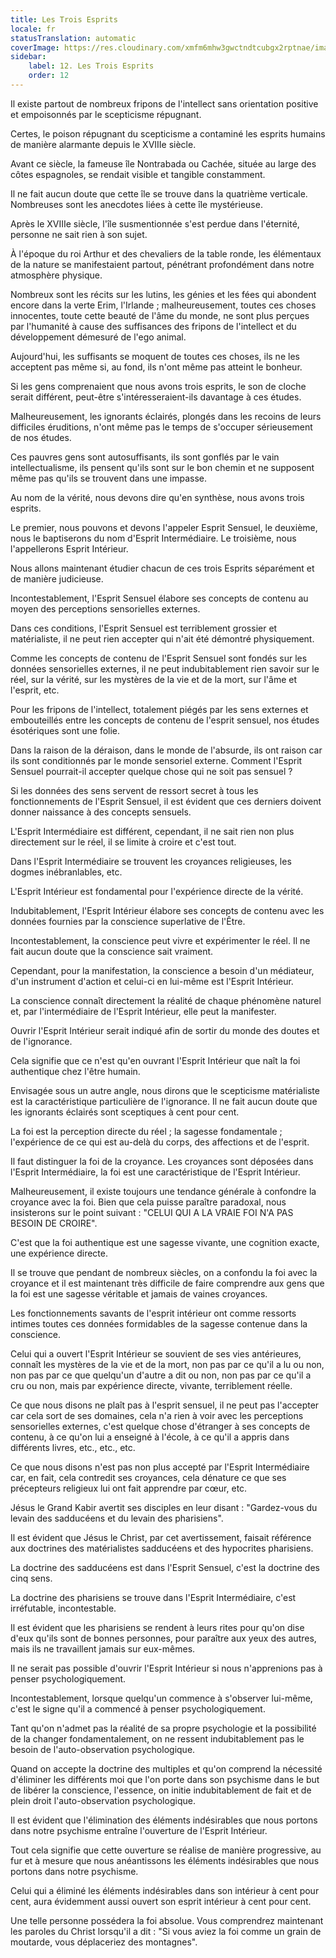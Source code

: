 ```yaml
---
title: Les Trois Esprits
locale: fr
statusTranslation: automatic
coverImage: https://res.cloudinary.com/xmfm6mhw3gwctndtcubgx2rptnae/image/upload/v1741354419/small_cover_la_gran_rebelion_28716e29d2.webp
sidebar:
    label: 12. Les Trois Esprits
    order: 12
---
```

Il existe partout de nombreux fripons de l'intellect sans orientation positive et empoisonnés par le scepticisme répugnant.

Certes, le poison répugnant du scepticisme a contaminé les esprits humains de manière alarmante depuis le XVIIIe siècle.

Avant ce siècle, la fameuse île Nontrabada ou Cachée, située au large des côtes espagnoles, se rendait visible et tangible constamment.

Il ne fait aucun doute que cette île se trouve dans la quatrième verticale. Nombreuses sont les anecdotes liées à cette île mystérieuse.

Après le XVIIIe siècle, l'île susmentionnée s'est perdue dans l'éternité, personne ne sait rien à son sujet.

À l'époque du roi Arthur et des chevaliers de la table ronde, les élémentaux de la nature se manifestaient partout, pénétrant profondément dans notre atmosphère physique.

Nombreux sont les récits sur les lutins, les génies et les fées qui abondent encore dans la verte Erim, l'Irlande ; malheureusement, toutes ces choses innocentes, toute cette beauté de l'âme du monde, ne sont plus perçues par l'humanité à cause des suffisances des fripons de l'intellect et du développement démesuré de l'ego animal.

Aujourd'hui, les suffisants se moquent de toutes ces choses, ils ne les acceptent pas même si, au fond, ils n'ont même pas atteint le bonheur.

Si les gens comprenaient que nous avons trois esprits, le son de cloche serait différent, peut-être s'intéresseraient-ils davantage à ces études.

Malheureusement, les ignorants éclairés, plongés dans les recoins de leurs difficiles éruditions, n'ont même pas le temps de s'occuper sérieusement de nos études.

Ces pauvres gens sont autosuffisants, ils sont gonflés par le vain intellectualisme, ils pensent qu'ils sont sur le bon chemin et ne supposent même pas qu'ils se trouvent dans une impasse.

Au nom de la vérité, nous devons dire qu'en synthèse, nous avons trois esprits.

Le premier, nous pouvons et devons l'appeler Esprit Sensuel, le deuxième, nous le baptiserons du nom d'Esprit Intermédiaire. Le troisième, nous l'appellerons Esprit Intérieur.

Nous allons maintenant étudier chacun de ces trois Esprits séparément et de manière judicieuse.

Incontestablement, l'Esprit Sensuel élabore ses concepts de contenu au moyen des perceptions sensorielles externes.

Dans ces conditions, l'Esprit Sensuel est terriblement grossier et matérialiste, il ne peut rien accepter qui n'ait été démontré physiquement.

Comme les concepts de contenu de l'Esprit Sensuel sont fondés sur les données sensorielles externes, il ne peut indubitablement rien savoir sur le réel, sur la vérité, sur les mystères de la vie et de la mort, sur l'âme et l'esprit, etc.

Pour les fripons de l'intellect, totalement piégés par les sens externes et embouteillés entre les concepts de contenu de l'esprit sensuel, nos études ésotériques sont une folie.

Dans la raison de la déraison, dans le monde de l'absurde, ils ont raison car ils sont conditionnés par le monde sensoriel externe. Comment l'Esprit Sensuel pourrait-il accepter quelque chose qui ne soit pas sensuel ?

Si les données des sens servent de ressort secret à tous les fonctionnements de l'Esprit Sensuel, il est évident que ces derniers doivent donner naissance à des concepts sensuels.

L'Esprit Intermédiaire est différent, cependant, il ne sait rien non plus directement sur le réel, il se limite à croire et c'est tout.

Dans l'Esprit Intermédiaire se trouvent les croyances religieuses, les dogmes inébranlables, etc.

L'Esprit Intérieur est fondamental pour l'expérience directe de la vérité.

Indubitablement, l'Esprit Intérieur élabore ses concepts de contenu avec les données fournies par la conscience superlative de l'Être.

Incontestablement, la conscience peut vivre et expérimenter le réel. Il ne fait aucun doute que la conscience sait vraiment.

Cependant, pour la manifestation, la conscience a besoin d'un médiateur, d'un instrument d'action et celui-ci en lui-même est l'Esprit Intérieur.

La conscience connaît directement la réalité de chaque phénomène naturel et, par l'intermédiaire de l'Esprit Intérieur, elle peut la manifester.

Ouvrir l'Esprit Intérieur serait indiqué afin de sortir du monde des doutes et de l'ignorance.

Cela signifie que ce n'est qu'en ouvrant l'Esprit Intérieur que naît la foi authentique chez l'être humain.

Envisagée sous un autre angle, nous dirons que le scepticisme matérialiste est la caractéristique particulière de l'ignorance. Il ne fait aucun doute que les ignorants éclairés sont sceptiques à cent pour cent.

La foi est la perception directe du réel ; la sagesse fondamentale ; l'expérience de ce qui est au-delà du corps, des affections et de l'esprit.

Il faut distinguer la foi de la croyance. Les croyances sont déposées dans l'Esprit Intermédiaire, la foi est une caractéristique de l'Esprit Intérieur.

Malheureusement, il existe toujours une tendance générale à confondre la croyance avec la foi. Bien que cela puisse paraître paradoxal, nous insisterons sur le point suivant : "CELUI QUI A LA VRAIE FOI N'A PAS BESOIN DE CROIRE".

C'est que la foi authentique est une sagesse vivante, une cognition exacte, une expérience directe.

Il se trouve que pendant de nombreux siècles, on a confondu la foi avec la croyance et il est maintenant très difficile de faire comprendre aux gens que la foi est une sagesse véritable et jamais de vaines croyances.

Les fonctionnements savants de l'esprit intérieur ont comme ressorts intimes toutes ces données formidables de la sagesse contenue dans la conscience.

Celui qui a ouvert l'Esprit Intérieur se souvient de ses vies antérieures, connaît les mystères de la vie et de la mort, non pas par ce qu'il a lu ou non, non pas par ce que quelqu'un d'autre a dit ou non, non pas par ce qu'il a cru ou non, mais par expérience directe, vivante, terriblement réelle.

Ce que nous disons ne plaît pas à l'esprit sensuel, il ne peut pas l'accepter car cela sort de ses domaines, cela n'a rien à voir avec les perceptions sensorielles externes, c'est quelque chose d'étranger à ses concepts de contenu, à ce qu'on lui a enseigné à l'école, à ce qu'il a appris dans différents livres, etc., etc., etc.

Ce que nous disons n'est pas non plus accepté par l'Esprit Intermédiaire car, en fait, cela contredit ses croyances, cela dénature ce que ses précepteurs religieux lui ont fait apprendre par cœur, etc.

Jésus le Grand Kabir avertit ses disciples en leur disant : "Gardez-vous du levain des sadducéens et du levain des pharisiens".

Il est évident que Jésus le Christ, par cet avertissement, faisait référence aux doctrines des matérialistes sadducéens et des hypocrites pharisiens.

La doctrine des sadducéens est dans l'Esprit Sensuel, c'est la doctrine des cinq sens.

La doctrine des pharisiens se trouve dans l'Esprit Intermédiaire, c'est irréfutable, incontestable.

Il est évident que les pharisiens se rendent à leurs rites pour qu'on dise d'eux qu'ils sont de bonnes personnes, pour paraître aux yeux des autres, mais ils ne travaillent jamais sur eux-mêmes.

Il ne serait pas possible d'ouvrir l'Esprit Intérieur si nous n'apprenions pas à penser psychologiquement.

Incontestablement, lorsque quelqu'un commence à s'observer lui-même, c'est le signe qu'il a commencé à penser psychologiquement.

Tant qu'on n'admet pas la réalité de sa propre psychologie et la possibilité de la changer fondamentalement, on ne ressent indubitablement pas le besoin de l'auto-observation psychologique.

Quand on accepte la doctrine des multiples et qu'on comprend la nécessité d'éliminer les différents moi que l'on porte dans son psychisme dans le but de libérer la conscience, l'essence, on initie indubitablement de fait et de plein droit l'auto-observation psychologique.

Il est évident que l'élimination des éléments indésirables que nous portons dans notre psychisme entraîne l'ouverture de l'Esprit Intérieur.

Tout cela signifie que cette ouverture se réalise de manière progressive, au fur et à mesure que nous anéantissons les éléments indésirables que nous portons dans notre psychisme.

Celui qui a éliminé les éléments indésirables dans son intérieur à cent pour cent, aura évidemment aussi ouvert son esprit intérieur à cent pour cent.

Une telle personne possédera la foi absolue. Vous comprendrez maintenant les paroles du Christ lorsqu'il a dit : "Si vous aviez la foi comme un grain de moutarde, vous déplaceriez des montagnes".

